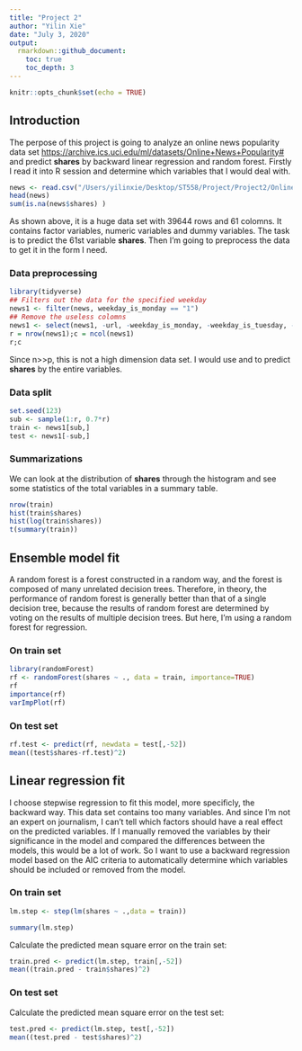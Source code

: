 ```yaml
---
title: "Project 2"
author: "Yilin Xie"
date: "July 3, 2020"
output: 
  rmarkdown::github_document:
    toc: true
    toc_depth: 3
---
```


```r
knitr::opts_chunk$set(echo = TRUE)
```

## Introduction

The perpose of this project is going to analyze an online news popularity data set <https://archive.ics.uci.edu/ml/datasets/Online+News+Popularity#> and predict **shares** by backward linear regression and random forest. Firstly I read it into R session and determine which variables that I would deal with.

```r
news <- read.csv("/Users/yilinxie/Desktop/ST558/Project/Project2/OnlineNewsPopularity.csv")
head(news)
sum(is.na(news$shares) )
```

As shown above, it is a huge data set with 39644 rows and 61 colomns. It contains factor variables, numeric variables and dummy variables. The task is to predict the 61st variable **shares**. Then I'm going to preprocess the data to get it in the form I need.

### Data preprocessing

```r
library(tidyverse)
## Filters out the data for the specified weekday
news1 <- filter(news, weekday_is_monday == "1")
## Remove the useless colomns
news1 <- select(news1, -url, -weekday_is_monday, -weekday_is_tuesday, -weekday_is_wednesday, -weekday_is_thursday, -weekday_is_friday, -weekday_is_saturday, -weekday_is_sunday, -is_weekend)
r = nrow(news1);c = ncol(news1)
r;c
```

Since n>>p, this is not a high dimension data set. I would use and to predict **shares** by the entire variables.

### Data split

```r
set.seed(123)
sub <- sample(1:r, 0.7*r)
train <- news1[sub,]
test <- news1[-sub,]
```

### Summarizations

We can look at the distribution of **shares** through the histogram and see some statistics of the total variables in a summary table.

```r
nrow(train)
hist(train$shares)
hist(log(train$shares))
t(summary(train))
```

## Ensemble model fit

A random forest is a forest constructed in a random way, and the forest is composed of many unrelated decision trees. Therefore, in theory, the performance of random forest is generally better than that of a single decision tree, because the results of random forest are determined by voting on the results of multiple decision trees. But here, I'm using a random forest for regression.

### On train set

```r
library(randomForest)
rf <- randomForest(shares ~ ., data = train, importance=TRUE)
rf
importance(rf)
varImpPlot(rf)
```

### On test set
```r
rf.test <- predict(rf, newdata = test[,-52])
mean((test$shares-rf.test)^2)
```

## Linear regression fit

I choose stepwise regression to fit this model, more specificly, the backward way. This data set contains too many variables. And since I'm not an expert on journalism, I can't tell which factors should have a real effect on the predicted variables. If I manually removed the variables by their significance in the model and compared the differences between the models, this would be a lot of work. So I want to use a backward regression model based on the AIC criteria to automatically determine which variables should be included or removed from the model.

### On train set

```r
lm.step <- step(lm(shares ~ .,data = train))
```
```r
summary(lm.step)
```

Calculate the predicted mean square error on the train set:

```r
train.pred <- predict(lm.step, train[,-52])
mean((train.pred - train$shares)^2)
```

### On test set

Calculate the predicted mean square error on the test set:

```r
test.pred <- predict(lm.step, test[,-52])
mean((test.pred - test$shares)^2)
```
